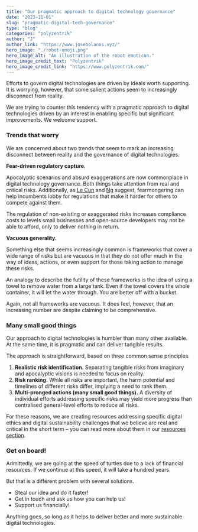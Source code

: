 ```yaml
---
title: "Our pragmatic approach to digital technology governance"
date: "2023-11-01"
slug: "pragmatic-digital-tech-governance"
type: "blog"
categories: "polyzentrik"
author: "J"
author_link: "https://www.josebolanos.xyz/"
hero_image: "./robot-emoji.png"
hero_image_alt: "An illustration of the robot emoticon."
hero_image_credit_text: "Polyzentrik"
hero_image_credit_link: "https://www.polyzentrik.com/"
---
```


Efforts to govern digital technologies are driven by ideals worth supporting. It is worrying, however, that some salient actions seem to increasingly disconnect from reality.

We are trying to counter this tendency with a pragmatic approach to digital technologies driven by an interest in enabling specific but significant improvements. We welcome support. 

### Trends that worry
We are concerned about two trends that seem to mark an increasing disconnect between reality and the governance of digital technologies.

**Fear-driven regulatory capture.** 

Apocalyptic scenarios and absurd exaggerations are now commonplace in digital technology governance. Both things take attention from real and critical risks. Additionally, as [Le Cun](https://twitter.com/ylecun/status/1718670073391378694) and [Ng](https://www.deeplearning.ai/the-batch/issue-220/) suggest, fearmongering can help incumbents lobby for regulations that make it harder for others to compete against them. 

The regulation of non-existing or exaggerated risks increases compliance costs to levels small businesses and open-source developers may not be able to afford, only to deliver nothing in return.

**Vacuous generality.** 

Something else that seems increasingly common is frameworks that cover a wide range of risks but are vacuous in that they do not offer much in the way of ideas, actions, or even support for those taking action to manage these risks.

An analogy to describe the futility of these frameworks is the idea of using a towel to remove water from a large tank. Even if the towel covers the whole container, it will let the water through. You are better off with a bucket.

Again, not all frameworks are vacuous. It does feel, however, that an increasing number are despite claiming to be comprehensive.

### Many small good things
Our approach to digital technologies is humbler than many other available. At the same time, it is pragmatic and can deliver tangible results.

The approach is straightforward, based on three common sense principles.
1. **Realistic risk identification.** Separating tangible risks from imaginary and apocalyptic visions is needed to focus on reality.
2. **Risk ranking.** While all risks are important, the harm potential and timelines of different risks differ, implying a need to rank them.
3. **Multi-pronged actions (many small good things).** A diversity of individual efforts addressing specific risks may yield more progress than centralised general-level efforts to reduce all risks.

For these reasons, we are creating resources addressing specific digital ethics and digital sustainability challenges that we believe are real and critical in the short term – you can read more about them in our [resources section](../../resources/). 

### Get on board!
Admittedly, we are going at the speed of turtles due to a lack of financial resources. If we continue at this speed, it will take a hundred years.

But that is a different problem with several solutions.
* Steal our idea and do it faster!
* Get in touch and ask us how you can help us!
* Support us financially!

Anything goes, so long as it helps to deliver better and more sustainable digital technologies.